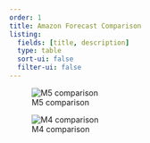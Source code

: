 ```yaml
---
order: 1
title: Amazon Forecast Comparison
listing:
  fields: [title, description]
  type: table
  sort-ui: false
  filter-ui: false
---
```



![M5 comparison](https://user-images.githubusercontent.com/10517170/203872568-71b27a9b-6b45-4b89-99bf-01a1a5b574d9.png)

![M4 comparison](https://user-images.githubusercontent.com/10517170/203872622-9cec0afc-e78f-4756-8ed5-1053412f3506.png)

